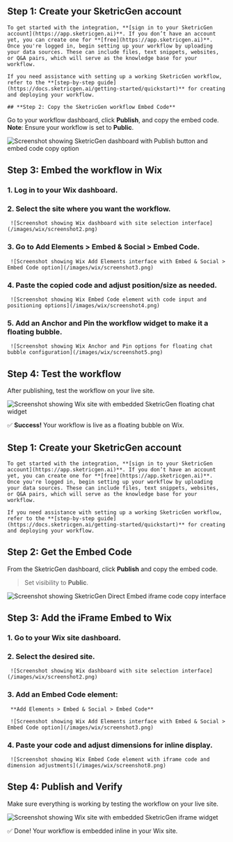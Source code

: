 <Tabs>
  <Tab title="Floating Chat Bubble">

  ## **Step 1: Create your SketricGen account**

    To get started with the integration, **[sign in to your SketricGen account](https://app.sketricgen.ai)**. If you don’t have an account yet, you can create one for **[free](https://app.sketricgen.ai)**. Once you're logged in, begin setting up your workflow by uploading your data sources. These can include files, text snippets, websites, or Q&A pairs, which will serve as the knowledge base for your workflow.

    If you need assistance with setting up a working SketricGen workflow, refer to the **[step-by-step guide](https://docs.sketricgen.ai/getting-started/quickstart)** for creating and deploying your workflow.
    
    ## **Step 2: Copy the SketricGen workflow Embed Code**

  Go to your workflow dashboard, click **Publish**, and copy the embed code.  
  **Note**: Ensure your workflow is set to **Public**.

  ![Screenshot showing SketricGen dashboard with Publish button and embed code copy option](/images/wix/screenshot1.png)

  ## **Step 3: Embed the workflow in Wix**

  ### 1. Log in to your Wix dashboard.  
  ### 2. Select the site where you want the workflow.

     ![Screenshot showing Wix dashboard with site selection interface](/images/wix/screenshot2.png)

  ### 3. Go to **Add Elements > Embed & Social > Embed Code**.

     ![Screenshot showing Wix Add Elements interface with Embed & Social > Embed Code option](/images/wix/screenshot3.png)

  ### 4. Paste the copied code and adjust position/size as needed.

     ![Screenshot showing Wix Embed Code element with code input and positioning options](/images/wix/screenshot4.png)

  ### 5. Add an **Anchor** and **Pin** the workflow widget to make it a floating bubble.

     ![Screenshot showing Wix Anchor and Pin options for floating chat bubble configuration](/images/wix/screenshot5.png)

  ## **Step 4: Test the workflow**

  After publishing, test the workflow on your live site.

  ![Screenshot showing Wix site with embedded SketricGen floating chat widget](/images/wix/screenshot6.png)

  ✅ **Success!** Your workflow is live as a floating bubble on Wix.

  </Tab>

  <Tab title="Inline iFrame Embed">

  ## **Step 1: Create your SketricGen account**

    To get started with the integration, **[sign in to your SketricGen account](https://app.sketricgen.ai)**. If you don’t have an account yet, you can create one for **[free](https://app.sketricgen.ai)**. Once you're logged in, begin setting up your workflow by uploading your data sources. These can include files, text snippets, websites, or Q&A pairs, which will serve as the knowledge base for your workflow.

    If you need assistance with setting up a working SketricGen workflow, refer to the **[step-by-step guide](https://docs.sketricgen.ai/getting-started/quickstart)** for creating and deploying your workflow.

  ## **Step 2: Get the Embed Code**

  From the SketricGen dashboard, click **Publish** and copy the embed code.  
  > Set visibility to **Public**.

  ![Screenshot showing SketricGen Direct Embed iframe code copy interface](/images/wix/screenshot7.png)

  ## **Step 3: Add the iFrame Embed to Wix**

  ### 1. Go to your Wix site dashboard.  
  ### 2. Select the desired site.

     ![Screenshot showing Wix dashboard with site selection interface](/images/wix/screenshot2.png)

  ### 3. Add an **Embed Code** element:  
     **Add Elements > Embed & Social > Embed Code**

     ![Screenshot showing Wix Add Elements interface with Embed & Social > Embed Code option](/images/wix/screenshot3.png)

  ### 4. Paste your code and adjust dimensions for inline display.

     ![Screenshot showing Wix Embed Code element with iframe code and dimension adjustments](/images/wix/screenshot8.png)

  ## **Step 4: Publish and Verify**

  Make sure everything is working by testing the workflow on your live site.

  ![Screenshot showing Wix site with embedded SketricGen iframe widget](/images/wix/screenshot9.png)

  ✅ Done! Your workflow is embedded inline in your Wix site.

  </Tab>
</Tabs>
